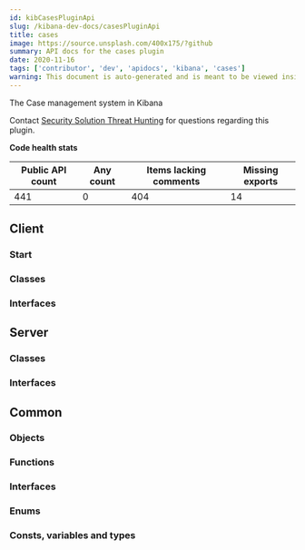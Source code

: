 ```yaml
---
id: kibCasesPluginApi
slug: /kibana-dev-docs/casesPluginApi
title: cases
image: https://source.unsplash.com/400x175/?github
summary: API docs for the cases plugin
date: 2020-11-16
tags: ['contributor', 'dev', 'apidocs', 'kibana', 'cases']
warning: This document is auto-generated and is meant to be viewed inside our experimental, new docs system. Reach out in #docs-engineering for more info.
---
```


The Case management system in Kibana

Contact [Security Solution Threat Hunting](https://github.com/orgs/elastic/teams/security-threat-hunting) for questions regarding this plugin.

**Code health stats**

| Public API count  | Any count | Items lacking comments | Missing exports | 
|-------------------|-----------|------------------------|-----------------|
| 441 | 0 | 404 | 14 |

## Client

### Start
<DocDefinitionList data={[casesObj.client.start]}/>

### Classes
<DocDefinitionList data={casesObj.client.classes}/>

### Interfaces
<DocDefinitionList data={casesObj.client.interfaces}/>

## Server

### Classes
<DocDefinitionList data={casesObj.server.classes}/>

### Interfaces
<DocDefinitionList data={casesObj.server.interfaces}/>

## Common

### Objects
<DocDefinitionList data={casesObj.common.objects}/>

### Functions
<DocDefinitionList data={casesObj.common.functions}/>

### Interfaces
<DocDefinitionList data={casesObj.common.interfaces}/>

### Enums
<DocDefinitionList data={casesObj.common.enums}/>

### Consts, variables and types
<DocDefinitionList data={casesObj.common.misc}/>

